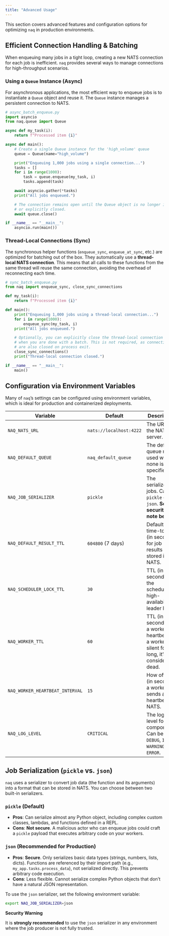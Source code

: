 ```yaml
---
title: "Advanced Usage"
---
```


This section covers advanced features and configuration options for optimizing `naq` in production environments.

## Efficient Connection Handling & Batching

When enqueuing many jobs in a tight loop, creating a new NATS connection for each job is inefficient. `naq` provides several ways to manage connections for high-throughput scenarios.

### Using a `Queue` Instance (Async)

For asynchronous applications, the most efficient way to enqueue jobs is to instantiate a `Queue` object and reuse it. The `Queue` instance manages a persistent connection to NATS.

```python
# async_batch_enqueue.py
import asyncio
from naq.queue import Queue

async def my_task(i):
    return f"Processed item {i}"

async def main():
    # Create a single Queue instance for the 'high_volume' queue
    queue = Queue(name="high_volume")

    print("Enqueuing 1,000 jobs using a single connection...")
    tasks = []
    for i in range(1000):
        task = queue.enqueue(my_task, i)
        tasks.append(task)

    await asyncio.gather(*tasks)
    print("All jobs enqueued.")

    # The connection remains open until the Queue object is no longer in use
    # or explicitly closed.
    await queue.close()

if __name__ == "__main__":
    asyncio.run(main())
```

### Thread-Local Connections (Sync)

The synchronous helper functions (`enqueue_sync`, `enqueue_at_sync`, etc.) are optimized for batching out of the box. They automatically use a **thread-local NATS connection**. This means that all calls to these functions from the same thread will reuse the same connection, avoiding the overhead of reconnecting each time.

```python
# sync_batch_enqueue.py
from naq import enqueue_sync, close_sync_connections

def my_task(i):
    return f"Processed item {i}"

def main():
    print("Enqueuing 1,000 jobs using a thread-local connection...")
    for i in range(1000):
        enqueue_sync(my_task, i)
    print("All jobs enqueued.")

    # Optionally, you can explicitly close the thread-local connection
    # when you are done with a batch. This is not required, as connections
    # are also closed on process exit.
    close_sync_connections()
    print("Thread-local connection closed.")

if __name__ == "__main__":
    main()
```

## Configuration via Environment Variables

Many of `naq`'s settings can be configured using environment variables, which is ideal for production and containerized deployments.

| Variable                      | Default                        | Description                                                                                             |
| ----------------------------- | ------------------------------ | ------------------------------------------------------------------------------------------------------- |
| `NAQ_NATS_URL`                | `nats://localhost:4222`        | The URL of the NATS server.                                                                             |
| `NAQ_DEFAULT_QUEUE`           | `naq_default_queue`            | The default queue name used when none is specified.                                                     |
| `NAQ_JOB_SERIALIZER`          | `pickle`                       | The serializer for jobs. Can be `pickle` or `json`. **See security note below.**                        |
| `NAQ_DEFAULT_RESULT_TTL`      | `604800` (7 days)              | Default time-to-live (in seconds) for job results stored in NATS.                                       |
| `NAQ_SCHEDULER_LOCK_TTL`      | `30`                           | TTL (in seconds) for the scheduler's high-availability leader lock.                                       |
| `NAQ_WORKER_TTL`              | `60`                           | TTL (in seconds) for a worker's heartbeat. If a worker is silent for this long, it's considered dead.    |
| `NAQ_WORKER_HEARTBEAT_INTERVAL` | `15`                           | How often (in seconds) a worker sends a heartbeat to NATS.                                              |
| `NAQ_LOG_LEVEL`               | `CRITICAL`                     | The logging level for `naq` components. Can be `DEBUG`, `INFO`, `WARNING`, `ERROR`.                       |

## Job Serialization (`pickle` vs. `json`)

`naq` uses a serializer to convert job data (the function and its arguments) into a format that can be stored in NATS. You can choose between two built-in serializers.

### `pickle` (Default)

-   **Pros**: Can serialize almost any Python object, including complex custom classes, lambdas, and functions defined in a REPL.
-   **Cons**: **Not secure**. A malicious actor who can enqueue jobs could craft a `pickle` payload that executes arbitrary code on your workers.

### `json` (Recommended for Production)

-   **Pros**: **Secure**. Only serializes basic data types (strings, numbers, lists, dicts). Functions are referenced by their import path (e.g., `my_app.tasks.process_data`), not serialized directly. This prevents arbitrary code execution.
-   **Cons**: Less flexible. Cannot serialize complex Python objects that don't have a natural JSON representation.

To use the `json` serializer, set the following environment variable:

```bash
export NAQ_JOB_SERIALIZER=json
```

::: {.callout-warning}
**Security Warning**

It is **strongly recommended** to use the `json` serializer in any environment where the job producer is not fully trusted.
:::